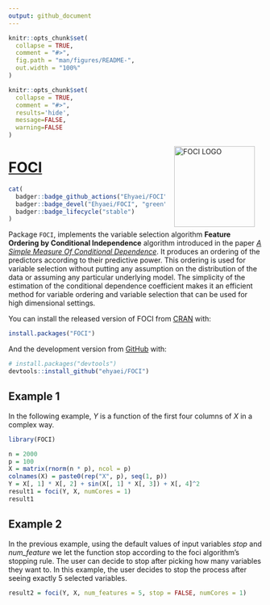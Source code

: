 ```yaml
---
output: github_document
---
```


<!-- README.md is generated from README.Rmd. Please edit that file -->

```r
knitr::opts_chunk$set(
  collapse = TRUE,
  comment = "#>",
  fig.path = "man/figures/README-",
  out.width = "100%"
)
```

```r
knitr::opts_chunk$set(
  collapse = TRUE,
  comment = "#>",
  results='hide', 
  message=FALSE, 
  warning=FALSE
)
```

<a href={https://github.com/Ehyaei/FOCI}><img src="man/figures/FOCI.svg" alt="FOCI LOGO" align="right" width="160" style="padding: 0 15px; float: right;"/>

# FOCI

```r
cat(
  badger::badge_github_actions("Ehyaei/FOCI"),
  badger::badge_devel("Ehyaei/FOCI", "green"),
  badger::badge_lifecycle("stable")
)
```


Package `FOCI`, implements the variable selection algorithm **Feature Ordering by Conditional Independence** algorithm introduced in the paper  [*A Simple Measure Of Conditional Dependence*](https://arxiv.org/pdf/1910.12327.pdf). It produces an ordering of the predictors according to their predictive power. This ordering is used for variable selection without putting any assumption on the distribution of the data or assuming any particular underlying model. The simplicity of the estimation of the conditional dependence coefficient makes it an efficient method for variable ordering and variable selection that can be used for high dimensional settings.

You can install the released version of FOCI from [CRAN](https://CRAN.R-project.org) with:

``` r
install.packages("FOCI")
```

And the development version from [GitHub](https://github.com/) with:

``` r
# install.packages("devtools")
devtools::install_github("ehyaei/FOCI")
```
## Example 1

In the following example, $Y$ is a function of the first four columns of $X$ in a complex way.

```r
library(FOCI)
```

```r
n = 2000
p = 100
X = matrix(rnorm(n * p), ncol = p)
colnames(X) = paste0(rep("X", p), seq(1, p))
Y = X[, 1] * X[, 2] + sin(X[, 1] * X[, 3]) + X[, 4]^2
result1 = foci(Y, X, numCores = 1)
result1
```

## Example 2

In the previous example, using the default values of input variables *stop* and *num_feature* we let the function stop according to the foci algorithm's stopping rule. The user can decide to stop after picking how many variables they want to. In this example, the user decides to stop the process after seeing exactly 5 selected variables. 

```r
result2 = foci(Y, X, num_features = 5, stop = FALSE, numCores = 1)
```

